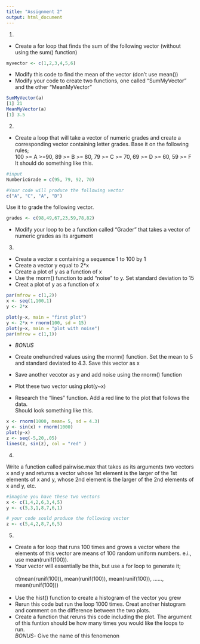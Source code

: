 ```yaml
---
title: "Assignment 2"
output: html_document
---
```

1. 
+  Create a for loop that finds the sum of the following vector (without using the sum() function)

```r
myvector <- c(1,2,3,4,5,6)
```
+  Modify this code to find the mean of the vector (don't use mean())
+  Modify your code to create two functions, one called "SumMyVector" and the other "MeanMyVector"

```r

SumMyVector(a)
[1] 21
MeanMyVector(a)
[1] 3.5

```

2.

+  Create a loop that will take a vector of numeric grades and create a corresponding vector containing letter grades. Base it on the following rules;<br>
100 >= A >=90, 89 >= B >= 80, 79 >= C >= 70, 69 >= D >= 60, 59 >= F <br>
It should do something like this.

```r
#input
NumbericGrade = c(95, 79, 92, 70) 

#Your code will produce the following vector
c("A", "C", "A", "D")

```

Use it to grade the following vector.

```r

grades <- c(98,49,67,23,59,78,82)

```

+  Modify your loop to be a function called "Grader" that takes a vector of numeric grades as its argument

3.

+  Create a vector x containing a sequence 1 to 100 by 1
+  Create a vector y equal to 2*x
+  Create a plot of y as a function of x
+  Use the rnorm() function to add "noise" to y. Set standard deviation to 15
+  Creat a plot of y as a function of x

```r
par(mfrow = c(1,2))
x <- seq(1,100,1)
y <- 2*x

plot(y~x, main = "first plot")
y <- 2*x + rnorm(100, sd = 15)
plot(y~x, main = "plot with noise")
par(mfrow = c(1,1))

```

+ *BONUS*

+  Create onehundred values using the rnorm() function. Set the mean to 5 and standard deviated to 4.3. Save this vector as x
+  Save another vecotor as y and add noise using the rnorm() function
+  Plot these two vector using  plot(y~x)
+  Research the "lines" function. Add a red line to the plot that follows the data.<br>
Should look something like this.<br>
```r

x <- rnorm(1000, mean= 5, sd = 4.3)
y <- sin(x) + rnorm(1000)
plot(y~x)
z <- seq(-5,20,.05)
lines(z, sin(z), col = "red" )
```

4.

Write a function called pairwise.max that takes as its arguments two vectors x and y and returns a vector whose 1st element is the larger of the 1st elements of x and y, whose 2nd element is the larger of the 2nd elements of x and y, etc.

```r
#imagine you have these two vectors
x <- c(1,4,2,6,3,4,5)
y <- c(5,3,1,8,7,6,1)

# your code sould produce the following vector
z <- c(5,4,2,8,7,6,5)
```

5.

+ Create a for loop that runs 100 times and grows a vector where the elements of this vector are means of 100 random uniform numbers. e.i., use mean(runif(100)).
+ Your vector will essentially be this, but use a for loop to generate it;<br><br>
c(mean(runif(100)), mean(runif(100)), mean(runif(100)), ......, mean(runif(100)))<br><br>
+ Use the hist() function to create a histogram of the vector you grew
+ Rerun this code but run the loop 1000 times. Creat another histogram and comment on the difference between the two plots.<br> 
+ Create a function that reruns this code including the plot. The argument of this funtion should be how many times you would like the loops to run.<br>
*BONUS*- Give the name of this fenomenon
